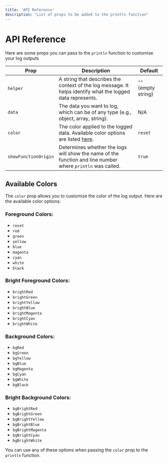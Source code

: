 ```yaml
---
title: 'API Reference'
description: "List of props to be added to the println function"
---
```


# API Reference

Here are some props you can pass to the `println` function to customise your log outputs

| **Prop**             | **Description**                                                                                            | **Default**         |
| -------------------- | ---------------------------------------------------------------------------------------------------------- | ------------------- |
| `helper`             | A string that describes the context of the log message. It helps identify what the logged data represents. | `""` (empty string) |
| `data`               | The data you want to log, which can be of any type (e.g., object, array, string).                          | N/A                 |
| `color`              | The color applied to the logged data. Available color options are listed [here](#available-colors).        | `reset`             |
| `showFunctionOrigin` | Determines whether the logs will show the name of the function and line number where `println` was called. | `true`              |

## Available Colors

The `color` prop allows you to customize the color of the log output. Here are the available color options:

### Foreground Colors:

- `reset`
- `red`
- `green`
- `yellow`
- `blue`
- `magenta`
- `cyan`
- `white`
- `black`

### Bright Foreground Colors:

- `brightRed`
- `brightGreen`
- `brightYellow`
- `brightBlue`
- `brightMagenta`
- `brightCyan`
- `brightWhite`

### Background Colors:

- `bgRed`
- `bgGreen`
- `bgYellow`
- `bgBlue`
- `bgMagenta`
- `bgCyan`
- `bgWhite`
- `bgBlack`

### Bright Background Colors:

- `bgBrightRed`
- `bgBrightGreen`
- `bgBrightYellow`
- `bgBrightBlue`
- `bgBrightMagenta`
- `bgBrightCyan`
- `bgBrightWhite`

You can use any of these options when passing the `color` prop to the `println` function.
